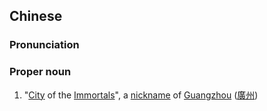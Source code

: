 ==Chinese==
{{zh-forms|[[immortal]](s)|[[city]]}}
{{wikipedia|Guangzhou}}

===Pronunciation===
{{zh-pron
|m=Xiānchéng
|cat=pn
}}
===Proper noun===
{{zh-proper noun}}

# {{lb|zh|literary}} "[[city|City]] of the [[immortal|Immortals]]", a [[nickname]] of [[Guangzhou]] ([[廣州]])